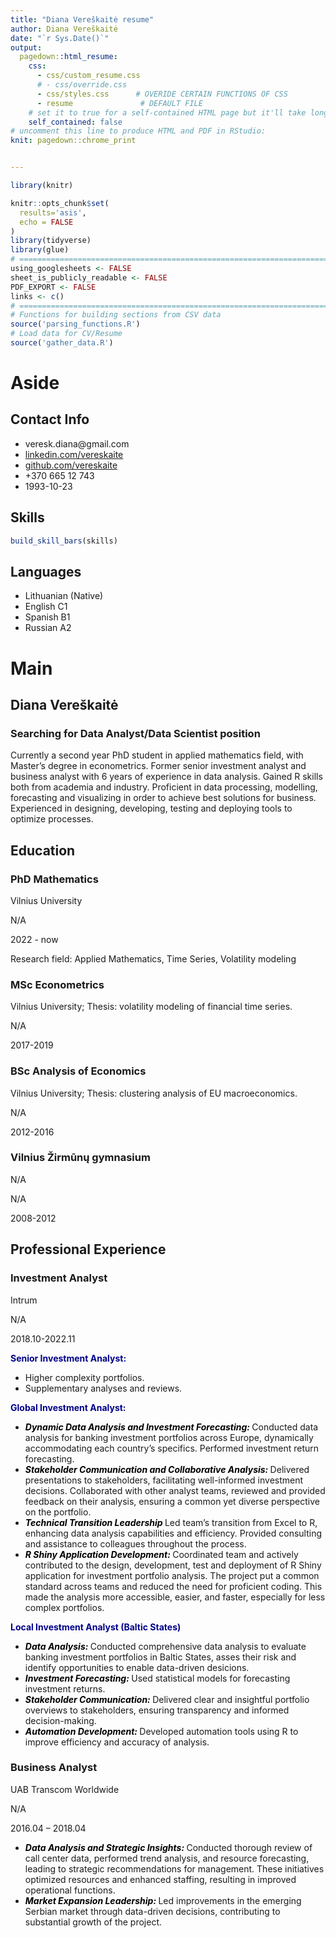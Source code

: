 ```yaml
---
title: "Diana Vereškaitė resume"
author: Diana Vereškaitė
date: "`r Sys.Date()`"
output:
  pagedown::html_resume:
    css: 
      - css/custom_resume.css
      # - css/override.css
      - css/styles.css      # OVERIDE CERTAIN FUNCTIONS OF CSS
      - resume               # DEFAULT FILE
    # set it to true for a self-contained HTML page but it'll take longer to render
    self_contained: false
# uncomment this line to produce HTML and PDF in RStudio:
knit: pagedown::chrome_print


---
```


```r
library(knitr)

knitr::opts_chunk$set(
  results='asis', 
  echo = FALSE
)
library(tidyverse)
library(glue)
# ======================================================================
using_googlesheets <- FALSE
sheet_is_publicly_readable <- FALSE
PDF_EXPORT <- FALSE
links <- c()
# ======================================================================
# Functions for building sections from CSV data
source('parsing_functions.R') 
# Load data for CV/Resume
source('gather_data.R')
```

Aside
================================================================================


<!-- ![Diana Vereskaite](C:/CV/cv pic.jpg) -->


Contact Info {#contact}
--------------------------------------------------------------------------------

- <i class="fa fa-envelope"></i> veresk.diana@gmail.com
- <i class="fa fa-linkedin"></i> [linkedin.com/vereskaite](www.linkedin.com/in/diana-vereskaite)
- <i class="fa fa-github"></i> [github.com/vereskaite](https://github.com/vereskaite)
- <i class="fa fa-phone"></i> +370 665 12 743
- <i class="fas fa-calendar-alt"></i> 1993-10-23


Skills {#skills}
--------------------------------------------------------------------------------
```r
build_skill_bars(skills)

```




Languages {#languages}
--------------------------------------------------------------------------------
- Lithuanian (Native)
- English C1
- Spanish B1
- Russian A2


Main
================================================================================

Diana Vereškaitė {#title}
--------------------------------------------------------------------------------

### Searching for Data Analyst/Data Scientist position

Currently a second year PhD student in applied mathematics field, with Master's degree in econometrics. Former senior investment analyst and business analyst with 6 years of experience in data analysis. Gained R skills both from academia and industry. Proficient in data processing, modelling, forecasting and visualizing in order to achieve best solutions for business. Experienced in designing, developing, testing and deploying tools to optimize processes.

Education {data-icon=graduation-cap data-concise=true}
--------------------------------------------------------------------------------
### PhD Mathematics
Vilnius University

N/A

2022 - now

Research field: Applied Mathematics, Time Series, Volatility modeling

### MSc Econometrics

Vilnius University; Thesis: volatility modeling of financial time series.

N/A

2017-2019


### BSc Analysis of Economics

Vilnius University; Thesis: clustering analysis of EU macroeconomics.

N/A

2012-2016



### Vilnius Žirmūnų gymnasium

N/A

N/A

2008-2012

  

Professional Experience {data-icon=suitcase}
--------------------------------------------------------------------------------

### Investment Analyst
Intrum

N/A

2018.10-2022.11

**<span style="color: DarkBlue;<b>">Senior Investment Analyst:</b></span>**
<!-- **Senior Investment Analyst:** -->

::: concise
- Higher complexity portfolios.
- Supplementary analyses and reviews.
:::

**<span style="color: DarkBlue;<b>">Global Investment Analyst:</b></span>**
<!-- **Group Investment Analyst:** -->

::: concise
- <strong> <span style="color:black"> *Dynamic Data Analysis and Investment Forecasting:*</span> </strong> Conducted data analysis for banking investment portfolios across Europe, dynamically accommodating each country's specifics. Performed investment return forecasting.
- <strong> <span style="color:black"> *Stakeholder Communication and Collaborative Analysis:*</span> </strong> Delivered presentations to stakeholders, facilitating well-informed investment decisions. Collaborated with other analyst teams, reviewed and provided feedback on their analysis, ensuring a common yet diverse perspective on the portfolio.
- <strong> <span style="color:black"> *Technical Transition Leadership*</span> </strong> Led team's transition from Excel to R, enhancing data analysis capabilities and efficiency. Provided consulting and assistance to colleagues throughout the process.
- <strong> <span style="color:black"> *R Shiny Application Development:*</span> </strong> Coordinated team and actively contributed to the design, development, test and deployment of R Shiny application for investment portfolio analysis. The project put a common standard across teams and reduced the need for proficient coding. This made the analysis more accessible, easier, and faster, especially for less complex portfolios.

:::

**<span style="color: DarkBlue;<b>">Local Investment Analyst (Baltic States)</b></span>**

<!-- **Local Investment Analyst (Baltic States):** -->

::: concise
- <strong> <span style="color:black"> *Data Analysis:*</span> </strong> Conducted comprehensive data analysis to evaluate banking investment portfolios in Baltic States, asses their risk and identify opportunities to enable data-driven desicions.
- <strong> <span style="color:black"> *Investment Forecasting:*</span> </strong> Used statistical models for forecasting investment returns.
- <strong> <span style="color:black"> *Stakeholder Communication:*</span> </strong> Delivered clear and insightful portfolio overviews to stakeholders, ensuring transparency and informed decision-making.
- <strong> <span style="color:black"> *Automation Development:*</span> </strong> Developed automation tools using R to improve efficiency and accuracy of analysis.

:::

### Business Analyst

UAB Transcom Worldwide

N/A

2016.04 – 2018.04

::: concise
- <strong> <span style="color:black"> *Data Analysis and Strategic Insights:*</span> </strong> Conducted thorough review of call center data, performed trend analysis, and resource forecasting, leading to strategic recommendations for management. These initiatives optimized resources and enhanced staffing, resulting in improved operational functions.
- <strong> <span style="color:black"> *Market Expansion Leadership:*</span> </strong> Led improvements in the emerging Serbian market through data-driven decisions, contributing to substantial growth of the project.

:::

<!-- ### Receptionist -->

<!-- Fergus Hotels -->

<!-- Mallorca, Spain -->

<!-- 2014.06 - 2014.09 -->

<!-- ::: concise -->
<!-- - Executive and administrative support -->
<!-- - Front desk reception -->
<!-- - Office and supply maintenance -->
<!-- - Coordination of hotel employees tasks -->
<!-- ::: -->

<!-- ### Duty Manager -->

<!-- UAB Transcom Worldwide -->

<!-- N/A -->

<!-- 2013.12 – 2014.06 -->

<!-- ::: concise -->
<!-- - Coordinating logistic coordinators' daily routines, KPIs -->
<!-- - Resolving complicated customer inquiries -->
<!-- ::: -->

<!-- ### Logistics Coordinator -->

<!-- UAB Transcom Worldwide -->

<!-- N/A -->

<!-- 2012.06 – 2013.12 -->

<!-- ::: concise -->
<!-- - Coordinating and monitoring carrier operations -->
<!-- - Providing customer support to carrier clients -->
<!-- ::: -->


<!-- Internship {data-icon=laptop} -->
<!-- -------------------------------------------------------------------------------- -->

<!-- ### Intern for healthcare system analysis -->

<!-- Lithuanian free market institute -->

<!-- N/A -->

<!-- 2016.02 – 2016.04 -->

<!-- ::: concise -->
<!-- - Performing qualitative and quantitative analysis of Lithuania’s healthcare system -->
<!-- - Collecting data  -->
<!-- ::: -->
